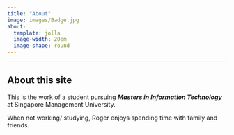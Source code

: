 ```yaml
---
title: "About"
image: images/Badge.jpg
about: 
  template: jolla
  image-width: 20em
  image-shape: round
---
```


------------------------------------------------------------------------

## About this site

This is the work of a student pursuing ***Masters in Information Technology*** at Singapore Management University.

When not working/ studying, Roger enjoys spending time with family and friends.
